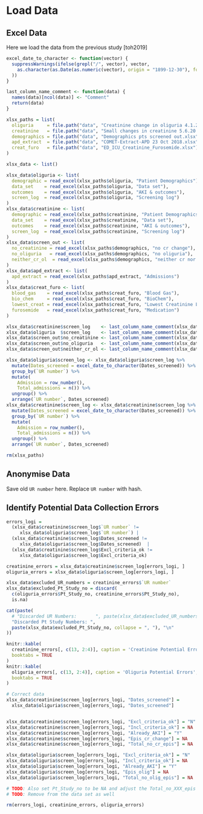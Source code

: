 # Load Data

## Excel Data

Here we load the data from the previous study [toh2019]

```r
excel_date_to_character <- function(vector) {
  suppressWarnings(ifelse(grepl("/", vector), vector,
    as.character(as.Date(as.numeric(vector), origin = "1899-12-30"), format = "%d/%m/%y")
  ))
}
```

```r
last_column_name_comment <- function(data) {
  names(data)[ncol(data)] <- "Comment"
  return(data)
}
```

```r
xlsx_paths = list(
  oliguria     = file.path("data", "Creatinine change in oliguria 4.1.20.xlsx"),
  creatinine   = file.path("data", "Small changes in creatinine 5.6.20.xlsx"),
  demographics = file.path("data", "Demographics pts screened out.xlsx"),
  apd_extract  = file.path("data", "COMET-Extract-APD 23 Oct 2018.xlsx"),
  creat_furo   = file.path("data", "ED_ICU_Creatinine_Furosemide.xlsx")
)

xlsx_data <- list()

xlsx_data$oliguria <- list(
  demographic = read_excel(xlsx_paths$oliguria, "Patient Demographics"),
  data_set    = read_excel(xlsx_paths$oliguria, "Data set"),
  outcomes    = read_excel(xlsx_paths$oliguria, "AKI & outcomes"),
  screen_log  = read_excel(xlsx_paths$oliguria, "Screening log")
)
xlsx_data$creatinine <- list(
  demographic = read_excel(xlsx_paths$creatinine, "Patient Demographics"),
  data_set    = read_excel(xlsx_paths$creatinine, "Data set"),
  outcomes    = read_excel(xlsx_paths$creatinine, "AKI & outcomes"),
  screen_log  = read_excel(xlsx_paths$creatinine, "Screening log")
)
xlsx_data$screen_out <- list(
  no_creatinine = read_excel(xlsx_paths$demographics, "no cr change"),
  no_oliguria   = read_excel(xlsx_paths$demographics, "no oliguria"),
  neither_cr_ol  = read_excel(xlsx_paths$demographics, "neither cr nor olig")
)
xlsx_data$apd_extract <- list(
  apd_extract = read_excel(xlsx_paths$apd_extract, "Admissions")
)
xlsx_data$creat_furo <- list(
  blood_gas    = read_excel(xlsx_paths$creat_furo, "Blood Gas"),
  bio_chem     = read_excel(xlsx_paths$creat_furo, "BioChem"),
  lowest_creat = read_excel(xlsx_paths$creat_furo, "Lowest Creatinine Level"),
  furosemide   = read_excel(xlsx_paths$creat_furo, "Medication")
)

xlsx_data$creatinine$screen_log    <- last_column_name_comment(xlsx_data$creatinine$screen_log   )
xlsx_data$oliguria  $screen_log    <- last_column_name_comment(xlsx_data$oliguria  $screen_log   )
xlsx_data$screen_out$no_creatinine <- last_column_name_comment(xlsx_data$screen_out$no_creatinine)
xlsx_data$screen_out$no_oliguria   <- last_column_name_comment(xlsx_data$screen_out$no_oliguria  )
xlsx_data$screen_out$neither_cr_ol <- last_column_name_comment(xlsx_data$screen_out$neither_cr_ol)

xlsx_data$oliguria$screen_log <- xlsx_data$oliguria$screen_log %>%
  mutate(Dates_screened = excel_date_to_character(Dates_screened)) %>%
  group_by(`UR number`) %>%
  mutate(
    Admission = row_number(),
    Total_admissions = n()) %>%
  ungroup() %>%
  arrange(`UR number`, Dates_screened)
xlsx_data$creatinine$screen_log <- xlsx_data$creatinine$screen_log %>%
  mutate(Dates_screened = excel_date_to_character(Dates_screened)) %>%
  group_by(`UR number`) %>%
  mutate(
    Admission = row_number(),
    Total_admissions = n()) %>%
  ungroup() %>%
  arrange(`UR number`, Dates_screened)

rm(xlsx_paths)
```

## Anonymise Data

Save old `UR number` here. Replace `UR number` with hash.

## Identify Potential Data Collection Errors

```r
errors_logi =
  (xlsx_data$creatinine$screen_log$`UR number` !=
     xlsx_data$oliguria$screen_log$`UR number`) |
  (xlsx_data$creatinine$screen_log$Dates_screened !=
     xlsx_data$oliguria$screen_log$Dates_screened)  |
  (xlsx_data$creatinine$screen_log$Excl_criteria_ok !=
     xlsx_data$oliguria$screen_log$Excl_criteria_ok)

creatinine_errors = xlsx_data$creatinine$screen_log[errors_logi, ]
oliguria_errors = xlsx_data$oliguria$screen_log[errors_logi, ]

xlsx_data$excluded_UR_numbers = creatinine_errors$`UR number`
xlsx_data$excluded_Pt_Study_no = discard(
  c(oliguria_errors$Pt_Study_no, creatinine_errors$Pt_Study_no),
  is.na)

cat(paste(
  # "Discarded UR Numbers:       ", paste(xlsx_data$excluded_UR_numbers , collapse = ", "), "\n",
  "Discarded Pt Study Numbers: ",
  paste(xlsx_data$excluded_Pt_Study_no, collapse = ", "), "\n"
))

knitr::kable(
  creatinine_errors[, c(13, 2:4)], caption = 'Creatinine Potential Errors',
  booktabs = TRUE
)
knitr::kable(
  oliguria_errors[, c(13, 2:4)], caption = 'Oliguria Potential Errors',
  booktabs = TRUE
)

# Correct data
xlsx_data$creatinine$screen_log[errors_logi, "Dates_screened"] =
  xlsx_data$oliguria$screen_log[errors_logi, "Dates_screened"]


xlsx_data$creatinine$screen_log[errors_logi, "Excl_criteria_ok"] = "N"
xlsx_data$creatinine$screen_log[errors_logi, "Incl_criteria_ok"] = NA
xlsx_data$creatinine$screen_log[errors_logi, "Already_AKI"] = "Y"
xlsx_data$creatinine$screen_log[errors_logi, "Epis_cr_change"] = NA
xlsx_data$creatinine$screen_log[errors_logi, "Total_no_cr_epis"] = NA

xlsx_data$oliguria$screen_log[errors_logi, "Excl_criteria_ok"] = "N"
xlsx_data$oliguria$screen_log[errors_logi, "Incl_criteria_ok"] = NA
xlsx_data$oliguria$screen_log[errors_logi, "Already_AKI"] = "Y"
xlsx_data$oliguria$screen_log[errors_logi, "Epis_olig"] = NA
xlsx_data$oliguria$screen_log[errors_logi, "Total_no_olig_epis"] = NA

# TODO: Also set Pt_Study_no to be NA and adjust the Total_no_XXX_epis
# TODO: Remove from the data set as well

rm(errors_logi, creatinine_errors, oliguria_errors)
```
